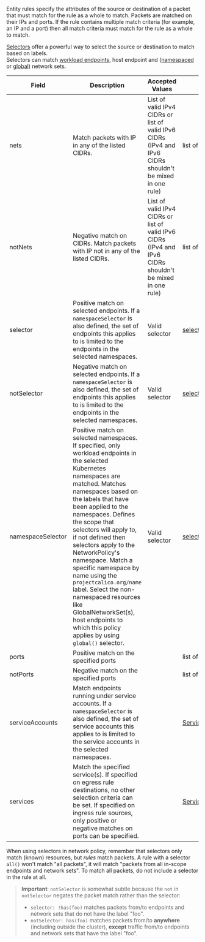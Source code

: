 Entity rules specify the attributes of the source or destination of a packet that must match for the rule as a whole
to match. Packets are matched on their IPs and ports. If the rule contains multiple match criteria (for example, an
IP and a port) then all match criteria must match for the rule as a whole to match.

[Selectors](#selectors) offer a powerful way to select the source or destination to match based on labels.  
Selectors can match [workload endpoints](../../reference/resources/workloadendpoint.mdx), host endpoint and
([namespaced](../../reference/resources/networkset.mdx) or
[global](../../reference/resources/globalnetworkset.mdx)) network sets.

| Field             | Description                                                                                                                                                                                                                                                                                                                                                                                                                                                                                                                                                 | Accepted Values                                                                                           | Schema                                      | Default |
| ----------------- | ----------------------------------------------------------------------------------------------------------------------------------------------------------------------------------------------------------------------------------------------------------------------------------------------------------------------------------------------------------------------------------------------------------------------------------------------------------------------------------------------------------------------------------------------------------- | --------------------------------------------------------------------------------------------------------- | ------------------------------------------- | ------- |
| nets              | Match packets with IP in any of the listed CIDRs.                                                                                                                                                                                                                                                                                                                                                                                                                                                                                                           | List of valid IPv4 CIDRs or list of valid IPv6 CIDRs (IPv4 and IPv6 CIDRs shouldn't be mixed in one rule) | list of cidrs                               |
| notNets           | Negative match on CIDRs. Match packets with IP not in any of the listed CIDRs.                                                                                                                                                                                                                                                                                                                                                                                                                                                                              | List of valid IPv4 CIDRs or list of valid IPv6 CIDRs (IPv4 and IPv6 CIDRs shouldn't be mixed in one rule) | list of cidrs                               |
| selector          | Positive match on selected endpoints. If a `namespaceSelector` is also defined, the set of endpoints this applies to is limited to the endpoints in the selected namespaces.                                                                                                                                                                                                                                                                                                                                                                                | Valid selector                                                                                            | [selector](#selectors)                      |         |
| notSelector       | Negative match on selected endpoints. If a `namespaceSelector` is also defined, the set of endpoints this applies to is limited to the endpoints in the selected namespaces.                                                                                                                                                                                                                                                                                                                                                                                | Valid selector                                                                                            | [selector](#selectors)                      |         |
| namespaceSelector | Positive match on selected namespaces. If specified, only workload endpoints in the selected Kubernetes namespaces are matched. Matches namespaces based on the labels that have been applied to the namespaces. Defines the scope that selectors will apply to, if not defined then selectors apply to the NetworkPolicy's namespace. Match a specific namespace by name using the `projectcalico.org/name` label. Select the non-namespaced resources like GlobalNetworkSet(s), host endpoints to which this policy applies by using `global()` selector. | Valid selector                                                                                            | [selector](#selectors)                      |         |
| ports             | Positive match on the specified ports                                                                                                                                                                                                                                                                                                                                                                                                                                                                                                                       |                                                                                                           | list of [ports](#ports)                     |         |
| notPorts          | Negative match on the specified ports                                                                                                                                                                                                                                                                                                                                                                                                                                                                                                                       |                                                                                                           | list of [ports](#ports)                     |         |
| serviceAccounts   | Match endpoints running under service accounts. If a `namespaceSelector` is also defined, the set of service accounts this applies to is limited to the service accounts in the selected namespaces.                                                                                                                                                                                                                                                                                                                                                        |                                                                                                           | [ServiceAccountMatch](#serviceaccountmatch) |         |
| services          | Match the specified service(s). If specified on egress rule destinations, no other selection criteria can be set. If specified on ingress rule sources, only positive or negative matches on ports can be specified.                                                                                                                                                                                                                                                                                                                                        |                                                                                                           | [ServiceMatch](#servicematch)               |         |

When using selectors in network policy, remember that selectors only match (known) resources, but _rules_ match
packets. A rule with a selector `all()` won't match "all packets", it will match "packets from all in-scope
endpoints and network sets". To match all packets, do not include a selector in the rule at all.

> **Important**: `notSelector` is somewhat subtle because the `not` in `notSelector` negates the packet match
> rather than the selector:
>
> - `selector: !has(foo)` matches packets from/to endpoints and network sets that do not have the label "foo".
> - `notSelector: has(foo)` matches packets from/to **anywhere** (including outside the cluster), **except** traffic from/to endpoints and network sets that have the label "foo".
